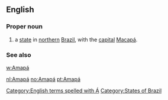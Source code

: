 ==English==

===Proper noun===
{{en-proper noun}}

# a [[state]] in [[northern]] [[Brazil]], with the [[capital]] [[Macapá]].

===See also===
[[w:Amapá]]

[[Category:English terms spelled with Á]]
[[Category:States of Brazil]]

[[nl:Amapá]]
[[no:Amapá]]
[[pt:Amapá]]